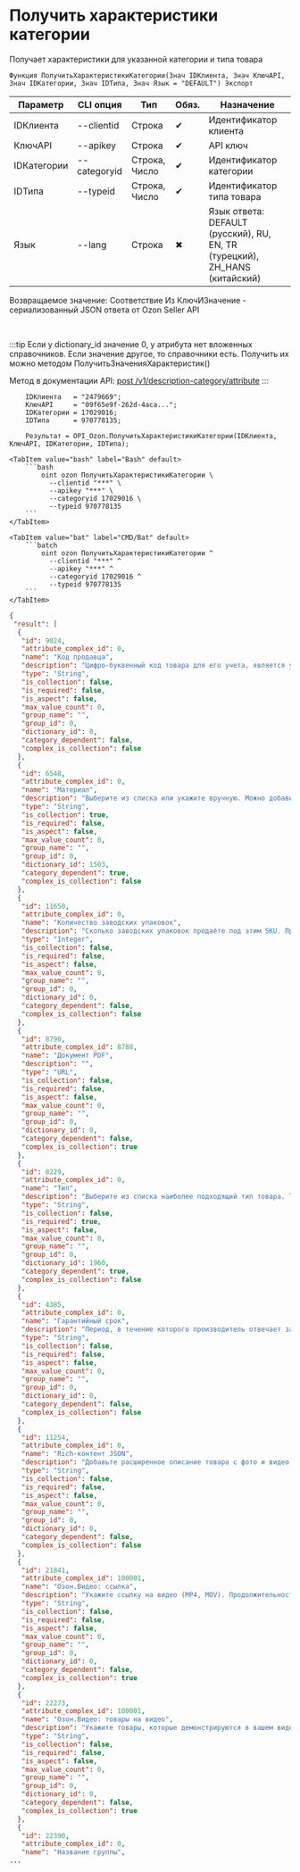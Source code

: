 ﻿---
sidebar_position: 2
description: Получить характеристики категории и другие функции для работы с Ozon в Открытом пакете интеграций - бесплатной open-source библиотеке интеграций для 1С:Предприятие 8, OneScript и CLI
keywords: [1C, 1С, 1С:Предприятие, 1С:Предприятие 8.3, API, Интеграция, Сервисы, Обмен, OneScript, CLI, Ozon]
---


# Получить характеристики категории
 Получает характеристики для указанной категории и типа товара



`Функция ПолучитьХарактеристикиКатегории(Знач IDКлиента, Знач КлючAPI, Знач IDКатегории, Знач IDТипа, Знач Язык = "DEFAULT") Экспорт`

  | Параметр | CLI опция | Тип | Обяз. | Назначение |
  |-|-|-|-|-|
  | IDКлиента | --clientid | Строка | &#x2714; | Идентификатор клиента |
  | КлючAPI | --apikey | Строка | &#x2714; | API ключ |
  | IDКатегории | --categoryid | Строка, Число | &#x2714; | Идентификатор категории |
  | IDТипа | --typeid | Строка, Число | &#x2714; | Идентификатор типа товара |
  | Язык | --lang | Строка | &#x2716; | Язык ответа: DEFAULT (русский), RU, EN, TR (турецкий), ZH_HANS (китайский) |

  
  Возвращаемое значение:   Соответствие Из КлючИЗначение - сериализованный JSON ответа от Ozon Seller API

<br/>

:::tip
Если у dictionary_id значение 0, у атрибута нет вложенных справочников. Если значение другое, то справочники есть. Получить их можно методом ПолучитьЗначенияХарактеристик()

Метод в документации API: [post /v1/description-category/attribute](https://docs.ozon.ru/api/seller/#operation/DescriptionCategoryAPI_GetAttributes)
:::
<br/>


```bsl title="Пример использования для 1С:Предприятие/OneScript"
    IDКлиента   = "2479669";
    КлючAPI     = "09f65e9f-262d-4aca...";
    IDКатегории = 17029016;
    IDТипа      = 970778135;

    Результат = OPI_Ozon.ПолучитьХарактеристикиКатегории(IDКлиента, КлючAPI, IDКатегории, IDТипа);
```
    

 <Tabs>
  
    <TabItem value="bash" label="Bash" default>
        ```bash
            oint ozon ПолучитьХарактеристикиКатегории \
              --clientid "***" \
              --apikey "***" \
              --categoryid 17029016 \
              --typeid 970778135
        ```
    </TabItem>
  
    <TabItem value="bat" label="CMD/Bat" default>
        ```batch
            oint ozon ПолучитьХарактеристикиКатегории ^
              --clientid "***" ^
              --apikey "***" ^
              --categoryid 17029016 ^
              --typeid 970778135
        ```
    </TabItem>
</Tabs>


```json title="Результат"
{
 "result": [
  {
   "id": 9024,
   "attribute_complex_id": 0,
   "name": "Код продавца",
   "description": "Цифро-буквенный код товара для его учета, является уникальным среди товаров. Не является EAN/серийным номером/штрихкодом, не равен названию модели товара - для этих параметров есть отдельные характеристики. Код продавца не выводится в карточке товара на сайте. Может использоваться при автоматическом формировании названия товара.",
   "type": "String",
   "is_collection": false,
   "is_required": false,
   "is_aspect": false,
   "max_value_count": 0,
   "group_name": "",
   "group_id": 0,
   "dictionary_id": 0,
   "category_dependent": false,
   "complex_is_collection": false
  },
  {
   "id": 6548,
   "attribute_complex_id": 0,
   "name": "Материал",
   "description": "Выберите из списка или укажите вручную. Можно добавить несколько значений через точку с запятой. Если точка с запятой есть в значении атрибута, поместите знак в кавычки \";\".",
   "type": "String",
   "is_collection": true,
   "is_required": false,
   "is_aspect": false,
   "max_value_count": 0,
   "group_name": "",
   "group_id": 0,
   "dictionary_id": 1503,
   "category_dependent": true,
   "complex_is_collection": false
  },
  {
   "id": 11650,
   "attribute_complex_id": 0,
   "name": "Количество заводских упаковок",
   "description": "Сколько заводских упаковок продаёте под этим SKU. Пример: 24 банки детского пюре запаяны в 1 упаковку на заводе и в таком же виде продаются в других магазинах — укажите значение 1. \nДругой пример: завод выпускает лампочки в упаковках по 1 или 10 штук, а вы решили продавать по 3 лампочки и запаяли их в одну упаковку — значение атрибута будет 3",
   "type": "Integer",
   "is_collection": false,
   "is_required": false,
   "is_aspect": false,
   "max_value_count": 0,
   "group_name": "",
   "group_id": 0,
   "dictionary_id": 0,
   "category_dependent": false,
   "complex_is_collection": false
  },
  {
   "id": 8790,
   "attribute_complex_id": 8788,
   "name": "Документ PDF",
   "description": "",
   "type": "URL",
   "is_collection": false,
   "is_required": false,
   "is_aspect": false,
   "max_value_count": 0,
   "group_name": "",
   "group_id": 0,
   "dictionary_id": 0,
   "category_dependent": false,
   "complex_is_collection": true
  },
  {
   "id": 8229,
   "attribute_complex_id": 0,
   "name": "Тип",
   "description": "Выберите из списка наиболее подходящий тип товара. Типы участвуют в распределении товаров по категориям на сайте Ozon. Чтобы правильно указать тип, найдите на сайте Ozon товары, похожие на ваш, и укажите в этом поле такой же тип.",
   "type": "String",
   "is_collection": false,
   "is_required": true,
   "is_aspect": false,
   "max_value_count": 0,
   "group_name": "",
   "group_id": 0,
   "dictionary_id": 1960,
   "category_dependent": true,
   "complex_is_collection": false
  },
  {
   "id": 4385,
   "attribute_complex_id": 0,
   "name": "Гарантийный срок",
   "description": "Период, в течение которого производитель отвечает за качество товара. А покупатель может оформить заявку на возврат по гарантийному случаю. Укажите срок в формате: количество лет, месяцев или дней. Например, 2 года или 3 месяца.",
   "type": "String",
   "is_collection": false,
   "is_required": false,
   "is_aspect": false,
   "max_value_count": 0,
   "group_name": "",
   "group_id": 0,
   "dictionary_id": 0,
   "category_dependent": false,
   "complex_is_collection": false
  },
  {
   "id": 11254,
   "attribute_complex_id": 0,
   "name": "Rich-контент JSON",
   "description": "Добавьте расширенное описание товара с фото и видео по шаблону в формате JSON. Подробнее о заполнении этой характеристики можно узнать в статье \"Rich-контент\" в \"Базе знаний\".",
   "type": "String",
   "is_collection": false,
   "is_required": false,
   "is_aspect": false,
   "max_value_count": 0,
   "group_name": "",
   "group_id": 0,
   "dictionary_id": 0,
   "category_dependent": false,
   "complex_is_collection": false
  },
  {
   "id": 21841,
   "attribute_complex_id": 100001,
   "name": "Озон.Видео: ссылка",
   "description": "Укажите ссылку на видео (MP4, MOV). Продолжительность от 8 сек до 5 минут, размер файла не более 2ГБ",
   "type": "String",
   "is_collection": false,
   "is_required": false,
   "is_aspect": false,
   "max_value_count": 0,
   "group_name": "",
   "group_id": 0,
   "dictionary_id": 0,
   "category_dependent": false,
   "complex_is_collection": true
  },
  {
   "id": 22273,
   "attribute_complex_id": 100001,
   "name": "Озон.Видео: товары на видео",
   "description": "Укажите товары, которые демонстрируются в вашем видео. Перечислите SKU через запятую (не более 5).",
   "type": "String",
   "is_collection": false,
   "is_required": false,
   "is_aspect": false,
   "max_value_count": 0,
   "group_name": "",
   "group_id": 0,
   "dictionary_id": 0,
   "category_dependent": false,
   "complex_is_collection": true
  },
  {
   "id": 22390,
   "attribute_complex_id": 0,
   "name": "Название группы",
...
```
